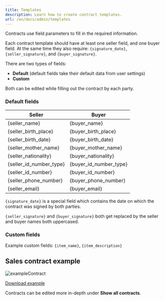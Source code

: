 ```yaml
---
title: Templates
description: Learn how to create contract templates.
url: /en/docs/admin/templates
---
```


Contracts use field parameters to fill in the required information.

Each contract template should have at least one seller field, and one buyer
field. At the same time they also require: `{signature_date}`,
`{seller_signature}`, and `{buyer_signature}`.

There are two types of fields:

* **Default** (default fields take their default data from user settings)
* **Custom**

Both can be edited while filling out the contract by each party.

### Default fields

| Seller                  | Buyer                  |
|-------------------------|------------------------|
| {seller_name}           | {buyer_name}           |
| {seller_birth_place}    | {buyer_birth_place}    |
| {seller_birth_date}     | {buyer_birth_date}     |
| {seller_mother_name}    | {buyer_mother_name}    |
| {seller_nationality}    | {buyer_nationality}    |
| {seller_id_number_type} | {buyer_id_number_type} |
| {seller_id_number}      | {buyer_id_number}      |
| {seller_phone_number}   | {buyer_phone_number}   |
| {seller_email}          | {buyer_email}          |

`{signature_date}` is a special field which contains the date on which the
contract was signed by both parties.

`{seller_signature}` and `{buyer_signature}` both get replaced by the seller and
buyer names both uppercased.

### Custom fields
Example custom fields: `{item_name}`, `{item_description}`

## Sales contract example

![exampleContract](/images/en/admin/exampleContract.png)

[Download example](/examples/Sales_contract_example.docx)

Contracts can be edited more in-depth under **Show all contracts**.
